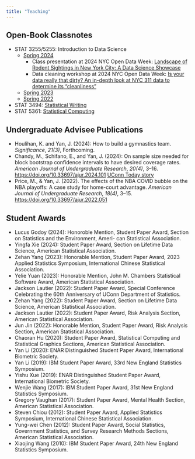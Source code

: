 ```yaml
---
title: "Teaching"
---
```


## Open-Book Classnotes

+ STAT 3255/5255: Introduction to Data Science
    - [Spring 2024](https://statds.github.io/ids-s24/)
        * Class presentation at 2024 NYC Open Data Week: [Landscape of Rodent Sightings in New York City: A Data Science Showcase](https://2024.open-data.nyc/event/landscape-of-rodent-sightings-in-new-york-city-a-data-science-showcase/)
        * Data cleaning workshop at 2024 NYC Open Data Week: [Is your data really that dirty? An in-depth look at NYC 311 data to determine its “cleanliness”](https://2024.open-data.nyc/event/is-your-data-really-that-dirty-an-in-depth-look-at-nyc-311-data-to-determine-its-cleanliness/)
    - [Spring 2023](https://statds.github.io/ids-s23/)
    - [Spring 2022](https://statds.github.io/ids-s22/)
+ STAT 3494: [Statistical Writing](https://statds.github.io/stat-writing/)
+ STAT 5361: [Statistical Computing](https://jun-yan.github.io/stat-5361/)

## Undergraduate Advisee Publications

+ Houlihan, K. and Yan, J. (2024): How to build a gymnastics team.
*Significance*, *21(3)*, Forthcoming.
+ Chandy, M., Schifano, E., and Yan, J. (2024): On sample size needed for block
bootstrap confidence intervals to have desired coverage rates.
*American Journal of Undergraduate Research*, *20(4)*, 3--16.
<https://doi.org/10.33697/ajur.2024.101>
[UConn Today story](https://today.uconn.edu/2024/04/mathew-chandy-24-college-of-liberal-arts-and-sciences/)
+ Price, M., & Yan, J. (2022). The effects of the NBA COVID bubble on the
NBA playoffs: A case study for home-court advantage. *American Journal
of Undergraduate Research*, *18(4)*, 3--15.
<https://doi.org/10.33697/ajur.2022.051>


## Student Awards

+ Lucus Godoy (2024): Honoroble Mention, Student Paper Award, Section on Statistics and the Environment, Ameri- can Statistical Association.
+ Yingfa Xie (2024): Student Paper Award, Section on Lifetime Data Science, American Statistical Association.
+ Zehan Yang (2023): Honorable Mention, Student Paper Award, 2023 Applied Statistics Symposium, International Chinese Statistical Association.
+ Yelie Yuan (2023): Honorable Mention, John M. Chambers Statistical Software Award, American Statistical Association.
+ Jackson Lautier (2022): Student Paper Award, Special Conference Celebrating the 60th Anniversary of UConn Department of Statistics.
+ Zehan Yang (2022): Student Paper Award, Section on Lifetime Data Science, American Statistical Association.
+ Jackson Lautier (2022): Student Paper Award, Risk Analysis Section, American Statistical Association.
+ Jun Jin (2022): Honorable Mention, Student Paper Award, Risk Analysis Section, American Statistical Association.
+ Chaoran Hu (2020): Student Paper Award, Statistical Computing and Statistical Graphics Sections, American Statistical Association.
+ Yan Li (2020): ENAR Distinguished Student Paper Award, International Biometric Society.
+ Yan Li (2019): IBM Student Paper Award, 33rd New England Statistics Symposium.
+ Yishu Xue (2019): ENAR Distinguished Student Paper Award, International Biometric Society.
+ Wenjie Wang (2017): IBM Student Paper Award, 31st New England Statistics Symposium.
+ Gregory Vaughan (2017): Student Paper Award, Mental Health Section, American Statistical Association.
+ Steven Chiou (2012): Student Paper Award, Applied Statistics Symposium, International Chinese Statistical Association.
+ Yung-wei Chen (2012): Student Paper Award, Social Statistics, Government Statistics, and Survey Research Methods Sections, American Statistical Association.
+ Xiaojing Wang (2010): IBM Student Paper Award, 24th New England Statistics Symposium.